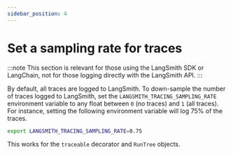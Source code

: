 ```yaml
---
sidebar_position: 4
---
```


# Set a sampling rate for traces

:::note
This section is relevant for those using the LangSmith SDK or LangChain, not for those logging directly with the LangSmith API.
:::

By default, all traces are logged to LangSmith.
To down-sample the number of traces logged to LangSmith, set the `LANGSMITH_TRACING_SAMPLING_RATE` environment variable to
any float between `0` (no traces) and `1` (all traces).
For instance, setting the following environment variable will log 75% of the traces.

```bash
export LANGSMITH_TRACING_SAMPLING_RATE=0.75
```

This works for the `traceable` decorator and `RunTree` objects.
